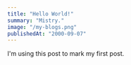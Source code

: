 ---
title: "Hello World!"
summary: "Mistry."
image: "/my-blogs.png"
publishedAt: "2000-09-07"
---

I'm using this post to mark my first post.